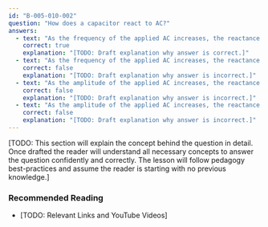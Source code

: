 ```yaml
---
id: "B-005-010-002"
question: "How does a capacitor react to AC?"
answers:
  - text: "As the frequency of the applied AC increases, the reactance decreases"
    correct: true
    explanation: "[TODO: Draft explanation why answer is correct.]"
  - text: "As the frequency of the applied AC increases, the reactance increases"
    correct: false
    explanation: "[TODO: Draft explanation why answer is incorrect.]"
  - text: "As the amplitude of the applied AC increases, the reactance increases"
    correct: false
    explanation: "[TODO: Draft explanation why answer is incorrect.]"
  - text: "As the amplitude of the applied AC increases, the reactance decreases"
    correct: false
    explanation: "[TODO: Draft explanation why answer is incorrect.]"
---
```


[TODO: This section will explain the concept behind the question in detail. Once drafted the reader will understand all necessary concepts to answer the question confidently and correctly. The lesson will follow pedagogy best-practices and assume the reader is starting with no previous knowledge.]

### Recommended Reading

- [TODO: Relevant Links and YouTube Videos]
